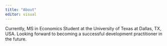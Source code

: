 ---
title: "About"
editor: visual
---

Currently, MS in Economics Student at the University of Texas at Dallas, TX, USA. Looking forward to becoming a successful development practitioner in the future.
